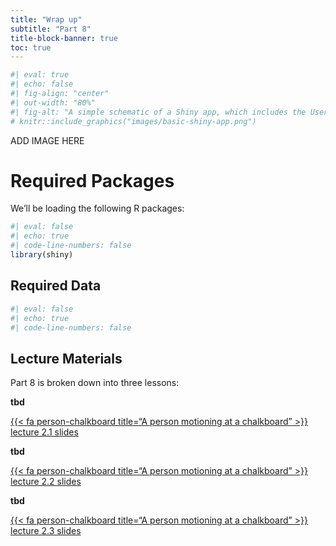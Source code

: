 ```yaml
---
title: "Wrap up"
subtitle: "Part 8"
title-block-banner: true
toc: true
---
```


```r
#| eval: true 
#| echo: false
#| fig-align: "center"
#| out-width: "80%" 
#| fig-alt: "A simple schematic of a Shiny app, which includes the User Interface (UI, colored in blue) and the Server (colored in orange). The UI creates what the user will see and interact with, while the server builds the outputs that react and update based on user inputs."
# knitr::include_graphics("images/basic-shiny-app.png")
```

::: {.center-text .body-text-s .gray-text}
ADD IMAGE HERE
:::

# Required Packages

We'll be loading the following R packages: 

```r
#| eval: false
#| echo: true
#| code-line-numbers: false
library(shiny)

```

## Required Data

```r
#| eval: false
#| echo: true
#| code-line-numbers: false

```

## Lecture Materials

Part 8 is broken down into three lessons:

::: {.grid}

::: {.g-col-12 .g-col-md-4}
::: {.center-text}
[**tbd**]{.teal-text .body-text-m}

[{{< fa person-chalkboard title="A person motioning at a chalkboard" >}} lecture 2.1 slides](slides/tbd.qmd){.btn role="button" target="_blank"} 
:::
:::

::: {.g-col-12 .g-col-md-4}
::: {.center-text}
[**tbd**]{.teal-text .body-text-m}

[{{< fa person-chalkboard title="A person motioning at a chalkboard" >}} lecture 2.2 slides](slides/tbds.qmd){.btn role="button" target="_blank"} 
:::
:::

::: {.g-col-12 .g-col-md-4}
::: {.center-text}
[**tbd**]{.teal-text .body-text-m}

[{{< fa person-chalkboard title="A person motioning at a chalkboard" >}} lecture 2.3 slides](slides/tbd.qmd){.btn role="button" target="_blank"} 
:::
:::

:::
